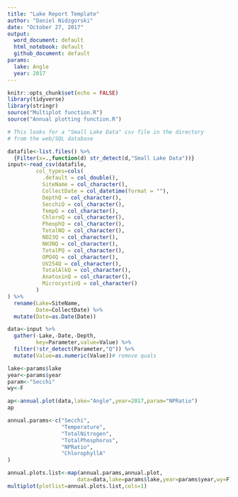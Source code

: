 ```yaml
---
title: "Lake Report Template"
author: "Daniel Nidzgorski"
date: "October 27, 2017"
output:
  word_document: default
  html_notebook: default
  github_document: default
params:
  lake: Angle
  year: 2017
---
```


```r
knitr::opts_chunk$set(echo = FALSE)
library(tidyverse)
library(stringr)
source("Multiplot function.R")
source("Annual plotting function.R")
```
```r
# This looks for a "Small Lake Data" csv file in the directory
# from the web/SQL database

datafile<-list.files() %>%
  {Filter(x=.,function(d) str_detect(d,"Small Lake Data"))}
input<-read_csv(datafile,
         col_types=cols(
           .default = col_double(),
           SiteName = col_character(),
           CollectDate = col_datetime(format = ""),
           DepthQ = col_character(),
           SecchiQ = col_character(),
           TempQ = col_character(),
           ChloroQ = col_character(),
           PheophQ = col_character(),
           TotalNQ = col_character(),
           NO23Q = col_character(),
           NH3NQ = col_character(),
           TotalPQ = col_character(),
           OPO4Q = col_character(),
           UV254Q = col_character(),
           TotalAlkQ = col_character(),
           AnatoxinQ = col_character(),
           MicrocystinQ = col_character()
         )
) %>%
  rename(Lake=SiteName,
         Date=CollectDate) %>%
  mutate(Date=as.Date(Date))

data<-input %>%
  gather(-Lake,-Date,-Depth,
         key=Parameter,value=Value) %>%
  filter(!str_detect(Parameter,"Q")) %>%
  mutate(Value=as.numeric(Value))# remove quals
```

```r
lake<-params$lake
year<-params$year
param<-"Secchi"
wy<-F

ap<-annual.plot(data,lake="Angle",year=2017,param="NPRatio")
ap
```

```r
annual.params<-c("Secchi",
                 "Temperature",
                 "TotalNitrogen",
                 "TotalPhosphorus",
                 "NPRatio",
                 "ChlorophyllA"
)

annual.plots.list<-map(annual.params,annual.plot,
                      data=data,lake=params$lake,year=params$year,wy=F)
multiplot(plotlist=annual.plots.list,cols=1)
```

